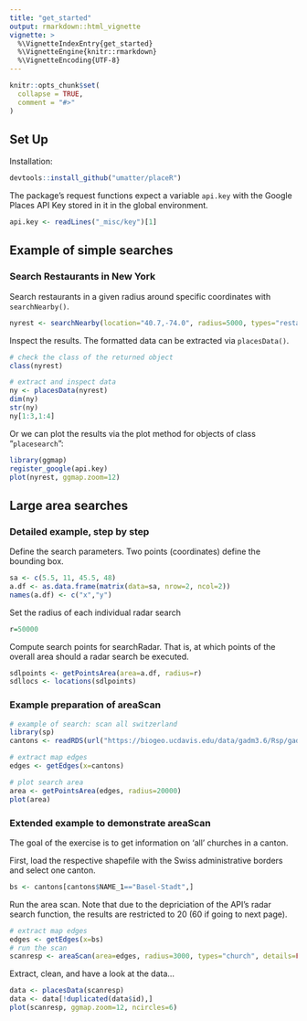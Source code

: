 ```yaml
---
title: "get_started"
output: rmarkdown::html_vignette
vignette: >
  %\VignetteIndexEntry{get_started}
  %\VignetteEngine{knitr::rmarkdown}
  %\VignetteEncoding{UTF-8}
---
```


```r
knitr::opts_chunk$set(
  collapse = TRUE,
  comment = "#>"
)
```


## Set Up

Installation:
```r
devtools::install_github("umatter/placeR")
```

The package's request functions expect a variable `api.key` with the Google Places API Key stored in it in the global environment.
```r
api.key <- readLines("_misc/key")[1]
```


## Example of simple searches

### Search Restaurants in New York

Search restaurants in a given radius around specific coordinates with `searchNearby()`.
```r
nyrest <- searchNearby(location="40.7,-74.0", radius=5000, types="restaurant")
```

Inspect the results. The formatted data can be extracted via `placesData()`. 
```r
# check the class of the returned object
class(nyrest)

# extract and inspect data
ny <- placesData(nyrest)
dim(ny)
str(ny)
ny[1:3,1:4]
```

Or we can plot the results via the plot method for objects of class "`placesearch`":
```r
library(ggmap)
register_google(api.key)
plot(nyrest, ggmap.zoom=12)
```

## Large area searches

### Detailed example, step by step

Define the search parameters. Two points (coordinates) define the bounding box.
```r
sa <- c(5.5, 11, 45.5, 48)
a.df <- as.data.frame(matrix(data=sa, nrow=2, ncol=2))
names(a.df) <- c("x","y")
```

Set the radius of each individual radar search
```r
r=50000
```

Compute search points for searchRadar. That is, at which points of the overall area should a radar search be executed.
```r
sdlpoints <- getPointsArea(area=a.df, radius=r)
sdllocs <- locations(sdlpoints)
```



### Example preparation of areaScan
```r
# example of search: scan all switzerland
library(sp)
cantons <- readRDS(url("https://biogeo.ucdavis.edu/data/gadm3.6/Rsp/gadm36_CHE_1_sp.rds")) 

# extract map edges
edges <- getEdges(x=cantons) 

# plot search area
area <- getPointsArea(edges, radius=20000)
plot(area)
```


### Extended example to demonstrate areaScan
The goal of the exercise is to get information on 'all' churches in a canton.

First, load the respective shapefile with the Swiss administrative borders and select one canton.
```r
bs <- cantons[cantons$NAME_1=="Basel-Stadt",] 
```

Run the area scan. Note that due to the depriciation of the API's radar search function, the results are restricted to 20 (60 if going to next page).
```r
# extract map edges
edges <- getEdges(x=bs) 
# run the scan
scanresp <- areaScan(area=edges, radius=3000, types="church", details=FALSE )
```

Extract, clean, and have a look at the data...
```r
data <- placesData(scanresp)
data <- data[!duplicated(data$id),]
plot(scanresp, ggmap.zoom=12, ncircles=6)
```



